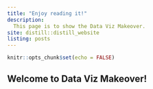 ```yaml
---
title: "Enjoy reading it!"
description:
  This page is to show the Data Viz Makeover.
site: distill::distill_website
listing: posts
---
```



```r
knitr::opts_chunk$set(echo = FALSE)
```


## Welcome to Data Viz Makeover!



